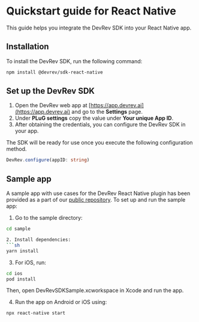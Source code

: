 # Quickstart guide for React Native

This guide helps you integrate the DevRev SDK into your React Native app.

## Installation

To install the DevRev SDK, run the following command:

```sh
npm install @devrev/sdk-react-native
```

## Set up the DevRev SDK

1. Open the DevRev web app at [https://app.devrev.ai](https://app.devrev.ai) and go to the **Settings** page.
2. Under **PLuG settings** copy the value under **Your unique App ID**.
3. After obtaining the credentials, you can configure the DevRev SDK in your app.

The SDK will be ready for use once you execute the following configuration method.

```typescript
DevRev.configure(appID: string)
```

## Sample app
A sample app with use cases for the DevRev React Native plugin has been provided as a part of our [public repository](https://github.com/devrev/devrev-sdk-react-native). To set up and run the sample app:

1. Go to the sample directory:
```sh
cd sample

2. Install dependencies:
```sh
yarn install
```

3. For iOS, run:
```sh
cd ios
pod install
```

Then, open DevRevSDKSample.xcworkspace in Xcode and run the app.

4. Run the app on Android or iOS using:

```sh
npx react-native start
```

